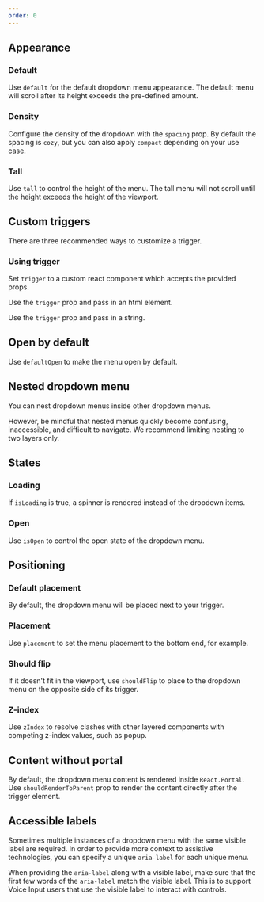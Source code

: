 ```yaml
---
order: 0
---
```



## Appearance

### Default

Use `default` for the default dropdown menu appearance. The default menu will scroll after its
height exceeds the pre-defined amount.

<Example Component={DropdownMenuDefault} packageName="@atlaskit/dropdown-menu" />

### Density

Configure the density of the dropdown with the `spacing` prop. By default the spacing is `cozy`, but
you can also apply `compact` depending on your use case.

<Example Component={DropdownMenuDensity} packageName="@atlaskit/dropdown-menu" />

### Tall

Use `tall` to control the height of the menu. The tall menu will not scroll until the height exceeds
the height of the viewport.

<Example Component={DropdownMenuTall} packageName="@atlaskit/dropdown-menu" />

## Custom triggers

There are three recommended ways to customize a trigger.

### Using trigger

Set `trigger` to a custom react component which accepts the provided props.

<Example Component={DropdownMenuCustomTriggerButton} packageName="@atlaskit/dropdown-menu" />

Use the `trigger` prop and pass in an html element.

<Example Component={DropdownMenuCustomTrigger} packageName="@atlaskit/dropdown-menu" />

Use the `trigger` prop and pass in a string.

<Example Component={DropdownMenuDefault} packageName="@atlaskit/dropdown-menu" />

## Open by default

Use `defaultOpen` to make the menu open by default.

<Example Component={DropdownMenuDefaultOpen} packageName="@atlaskit/dropdown-menu" />

## Nested dropdown menu

You can nest dropdown menus inside other dropdown menus.

However, be mindful that nested menus quickly become confusing, inaccessible, and difficult to
navigate. We recommend limiting nesting to two layers only.

<Example Component={DropdownMenuNested} packageName="@atlaskit/dropdown-menu" />

## States

### Loading

If `isLoading` is true, a spinner is rendered instead of the dropdown items.

<Example Component={DropdownMenuLoading} packageName="@atlaskit/dropdown-menu" />

### Open

Use `isOpen` to control the open state of the dropdown menu.

<Example Component={DropdownMenuOpen} packageName="@atlaskit/dropdown-menu" />

## Positioning

### Default placement

By default, the dropdown menu will be placed next to your trigger.

<Example Component={DropdownMenuPlacementDefault} packageName="@atlaskit/dropdown-menu" />

### Placement

Use `placement` to set the menu placement to the bottom end, for example.

<Example Component={DropdownMenuPlacement} packageName="@atlaskit/dropdown-menu" />

### Should flip

If it doesn't fit in the viewport, use `shouldFlip` to place to the dropdown menu on the opposite
side of its trigger.

<Example Component={DropdownMenuShouldFlip} packageName="@atlaskit/dropdown-menu" />

### Z-index

Use `zIndex` to resolve clashes with other layered components with competing z-index values, such as
popup.

<Example Component={DropdownMenuZIndex} packageName="@atlaskit/dropdown-menu" />

## Content without portal

By default, the dropdown menu content is rendered inside `React.Portal`. Use `shouldRenderToParent`
prop to render the content directly after the trigger element.

<Example Component={DropdownMenuWithoutPortal} packageName="@atlaskit/dropdown-menu" />

## Accessible labels

Sometimes multiple instances of a dropdown menu with the same visible label are required. In order
to provide more context to assistive technologies, you can specify a unique `aria-label` for each
unique menu.

When providing the `aria-label` along with a visible label, make sure that the first few words of
the `aria-label` match the visible label. This is to support Voice Input users that use the visible
label to interact with controls.

<Example Component={DropdownMenuLabel} packageName="@atlaskit/dropdown-menu" />
